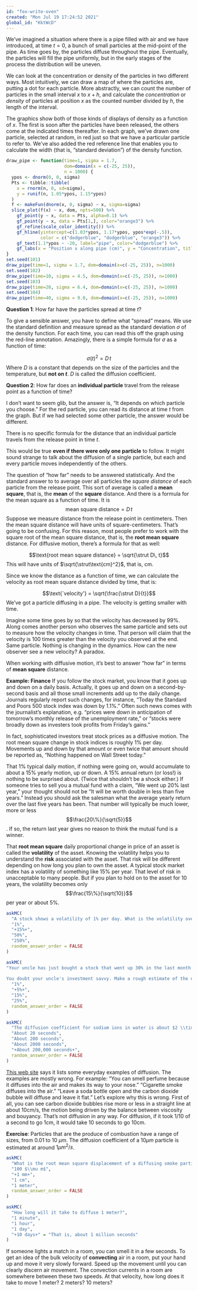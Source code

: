 ```yaml
---
id: "fox-write-oven"
created: "Mon Jul 19 17:24:52 2021"
global_id: "KktWcD"
---
```


We've imagined a situation where there is a pipe filled with air and we have introduced, at time $t=0$, a bunch of  small particles at the mid-point of the pipe. As time goes by, the particles diffuse throughout the pipe. Eventually, the particles will fill the pipe uniformly, but in the early stages of the process the distribution will be uneven. 

We can look at the concentration or density of the particles in two different ways. Most intuitively, we can draw a map of where the particles are, putting a dot for each particle. More abstractly, we can count the number of particles in the small interval $x$ to $x+h$, and calculate the *concentration* or *density* of particles at position $x$ as the counted number divided by $h$, the length of the interval.

The graphics show both of those kinds of displays of density as a function of $x$. The first is soon after the particles have been released, the others come at the indicated times thereafter. In each graph, we've drawn one particle, selected at random, in red just so that we have a particular particle to refer to. We've also added the red reference line that enables you to calculate the width (that is, "standard deviation") of the density function.

```r
draw_pipe <- function(time=1, sigma = 1.7, 
                      dom=domain(x = c(-25, 25)), 
                      n = 1000) {
  ypos <- dnorm(0, 0, sigma)
  Pts <- tibble::tibble(
    x = rnorm(n, 0, sd=sigma),
    y = runif(n, 1.05*ypos, 1.15*ypos)
  ) 
  f <- makeFun(dnorm(x, 0, sigma) ~ x, sigma=sigma)
  slice_plot(f(x) ~ x, dom, npts=500) %>%
    gf_point(y ~ x, data = Pts, alpha=0.1) %>%
    gf_point(y ~ x, data = Pts[1,], color="orange3") %>%
    gf_refine(scale_color_identity()) %>%
    gf_hline(yintercept=c(1.03*ypos, 1.17*ypos, ypos*exp(-.5)),
             color = c("dodgerblue", "dodgerblue", "orange3")) %>%
    gf_text(1.1*ypos ~ -20, label="pipe", color="dodgerblue") %>%
    gf_labs(x = "Position x along pipe (cm)", y = "Concentration", title = glue::glue("Concentration at time t={time}"))
}
set.seed(101)
draw_pipe(time=1, sigma = 1.7, dom=domain(x=c(-25, 25)), n=1000)
set.seed(102)
draw_pipe(time=10, sigma = 4.5, dom=domain(x=c(-25, 25)), n=1000)
set.seed(103)
draw_pipe(time=20, sigma = 6.4, dom=domain(x=c(-25, 25)), n=1000)
set.seed(104)
draw_pipe(time=40, sigma = 9.0, dom=domain(x=c(-25, 25)), n=1000)
```

**Question 1**: How far have the particles spread at time $t$?

To give a sensible answer, you have to define what "spread" means. We use the standard definition and measure spread as the standard deviation $\sigma$ of the density function. For each time, you can read this off the graph using the red-line annotation. Amazingly, there is a simple formula for $\sigma$ as a function of time:

$$\sigma(t)^2 = D\, t$$
Where $D$ is a constant that depends on the size of the particles and the temperature, but **not on $t$**. $D$ is called the diffusion coefficient.

**Question 2**: How far does an **individual particle** travel from the release point as a function of time?

I don't want to seem glib, but the answer is, "It depends on which particle you choose." For the red particle, you can read its distance at time $t$ from the graph. But if we had selected some other particle, the answer would be different.

There is no specific formula for the distance that an individual particle travels from the release point in time $t$.

This would be true **even if there were only one particle** to follow. It might sound strange to talk about the diffusion of a single particle, but each and every particle moves independently of the others. 

The question of "how far" needs to be answered statistically. And the standard answer to to average over all particles the *square distance* of each particle from the release point. This sort of average is called a **mean square**, that is, the **mean** of the **square** distance. And there is a formula for the mean square as a function of time. It is 
$$\text{mean square distance} = D\, t$$
Suppose we measure distance from the release point in centimeters. Then the mean square distance will have units of square-centimeters. That's going to be confusing. For this reason, most people prefer to work with the square root of the mean square distance, that is, the **root mean square** distance. For diffusive motion, there's a formula for that as well:

$$\text{root mean square distance} = \sqrt{\strut D\, t}$$
This will have units of $\sqrt{\strut\text{cm}^2}$, that is, cm.

Since we know the distance as a function of time, we can calculate the velocity as root mean square distance divided by time, that is:

$$\text{`velocity'} = \sqrt{\frac{\strut D}{t}}$$
We've got a particle diffusing in a pipe. The velocity is getting smaller with time.

Imagine some time goes by so that the velocity has decreased by 99%.  Along comes another person who observes the same particle and sets out to measure how the velocity changes in time. That person will claim that the velocity is 100 times greater than the velocity you observed at the end. Same particle. Nothing is changing in the dynamics. How can the new observer see a new velocity? A paradox. 

When working with diffusive motion, it's best to answer "how far" in terms of **mean square** distance. 

**Example: Finance** If you follow the stock market, you know that it goes up and down on a daily basis. Actually, it goes up and down on a second-by-second basis and all those small increments add up to the daily change. Journals regularly report such changes, for instance, "Today the Standard and Poors 500 stock index was down by 1.1%." Often such news comes with the journalist's explanation, e.g. "prices were down in anticipation of tomorrow's monthly release of the unemployment rate," or "stocks were broadly down as investers took profits from Friday's gains."

In fact, sophisticated investors treat stock prices as a diffusive motion. The root mean square change in stock indices is roughly 1% per day. Movements up and down by that amount or even twice that amount should be reported as, "Nothing happened on Wall Street today."

That 1% typical daily motion, if nothing were going on, would accumulate to about a 15% yearly motion, up or down. A 15% annual return (or loss!) is nothing to be surprised about. (Twice that shouldn't be a shock either.) If someone tries to sell you a mutual fund with a claim, "We went up 20% last year," your thought should not be "It will be worth double in less than five years." Instead you should ask the salesman what the average yearly return over the last five years has been. That number will typically be much lower, more or less $$\frac{20\%}{\sqrt{5}}$$. If so, the return last year gives no reason to think the mutual fund is a winner.

That **root mean square** daily proportional change in price of an asset is called the **volatility** of the asset. Knowing the volatility helps you to understand the **risk** associated with the asset. That risk will be different depending on how long you plan to own the asset. A typical stock market index has a volatility of something like 15% per year. That level of risk in unacceptable to many people. But if you plan to hold on to the asset for 10 years, the volatility becomes only $$\frac{15\%}{\sqrt{10}}$$ per year or about 5%. 

```r
askMC(
  "A stock shows a volatility of 1% per day. What is the volatility over a year? (Assume 250 trading days per year.)",
  "1%",
  "+15%+",
  "50%",
  "250%",
  random_answer_order = FALSE
)
```  
```r
askMC(
"Your uncle has just bought a stock that went up 30% in the last month. He describes his investment strategy, \"I look for companies where there is a lot of churn in stock prices. Then I buy low and sell high.\"
               
You doubt your uncle's investment savvy. Make a rough estimate of the daily volatility of the stock if the 30% gain were just a random result of daily ups and downs. (Assume 25 trading days per month.)",
  "1%",
  "+5%+",
  "15%",
  "25%",
  random_answer_order = FALSE
)
```

<!-- EXERCISE: Diffusion is an effective form of transport only over very small distances. For instance, chemical synapses connecting nerve cells work by the diffusive movement of neurotransmitters across a cell-to-cell gap called the synaptic cleft. No active transport mechanism is necessary because the synaptic cleft is very thin, about 30 nm ($3 \times 10^{-8}$ meters). Over this distance (and given the size of neurotransmitter molecules) the transmission takes about 0.05 ms. The cell body of a neuron is roughly $10 \mu$m in diameter ($10^{-5}$). Suppose that synaptic transmission needed to diffuse over such a distance, say $3 \times 10^{-6}$m. How much time would it take for two neurons to communicate?  [Ans: 10,000 times as long, about half a second]
-->

```r
askMC(
  "The diffusion coefficient for sodium ions in water is about $2 \\times 10^{-5} cm^2/s$ whereas for a molecule like glucose the coefficient is about $6 \\times 10^{-6} cm^2/s$. If diffusion were the sole mechanism of spread, how long would it take a sugar molecule to travel 1cm, about half the distance from a sugar cube to the side of a teacup?",
  "About 20 seconds",
  "About 200 seconds",
  "About 2000 seconds",
  "+About 200,000 seconds+", 
  random_answer_order = FALSE
)
```

<!-- Laminar boundary layer. Slow air flow over a small wing is laminar: the air right at the wing surface hardly moves at all. The laminar boundary layer is the portion of air *near* the wing surface that is slowed down by viscosity. Viscosity can be seen as the diffusion of momentum from the wing surface up into the flow. The thickness of the boundary layer grows as $\sqrt{\strut y}$ where $y$ is distance measured from the leading edge. 
-->

[This web site](https://www.vedantu.com/question-answer/10-examples-of-diffusion-in-everyday-life-5b84e153e4b01edd684dfa7f) says it lists some everyday examples of diffusion. The examples are mostly wrong. For example: "You can smell perfume because it diffuses into the air and makes its way to your nose." "Cigarette smoke diffuses into the air." "Leave a soda bottle open and the carbon dioxide bubble will diffuse and leave it flat." Let's explore why this is wrong. First of all, you can see carbon dioxide bubbles rise more or less in a straight line at about 10cm/s, the motion being driven by the balance between viscosity and bouyancy. That's not diffusion in any way. For diffusion, if it took 1/10 of a second to go 1cm, it would take 10 seconds to go 10cm.

**Exercise**: Particles that are the produce of combustion have a range of sizes, from 0.01 to 10 $\mu m$. The diffusion coefficient of a $10 \mu m$ particle is estimated at around $1 {\mu m}^2 /s$.

```r
askMC(
  "What is the root mean square displacement of a diffusing smoke particle over 1 second?",
  "100 $\\mu m$",
  "+1 mm+",
  "1 cm", 
  "1 meter",
  random_answer_order = FALSE
)
```

```r
askMC(
  "How long will it take to diffuse 1 meter?",
  "1 minute",
  "1 hour",
  "1 day", 
  "+10 days+" = "That is, about 1 million seconds"
)
```

If someone lights a match in a room, you can smell it in a few seconds. To get an idea of the bulk velocity of **convecting** air in a room, put your hand up and move it very slowly forward. Speed up the movement until you can clearly discern air movement. The convection currents in a room are somewhere between these two speeds. At that velocity, how long does it take to move 1 meter? 2 meters? 10 meters? 



